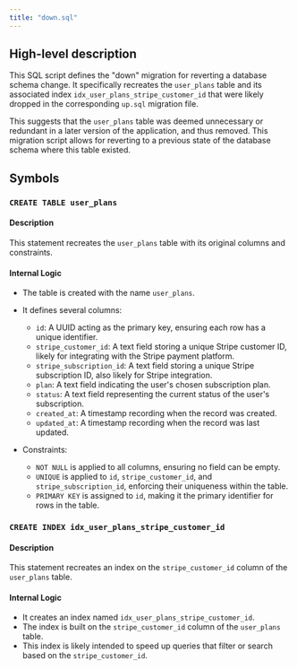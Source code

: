```yaml
---
title: "down.sql"
---
```


## High-level description
This SQL script defines the "down" migration for reverting a database schema change. It specifically recreates the `user_plans` table and its associated index `idx_user_plans_stripe_customer_id` that were likely dropped in the corresponding `up.sql` migration file. 

This suggests that the `user_plans` table was deemed unnecessary or redundant in a later version of the application, and thus removed. This migration script allows for reverting to a previous state of the database schema where this table existed.

## Symbols

### `CREATE TABLE user_plans`
#### Description
This statement recreates the `user_plans` table with its original columns and constraints.

#### Internal Logic
- The table is created with the name `user_plans`.
- It defines several columns:
    - `id`: A UUID acting as the primary key, ensuring each row has a unique identifier.
    - `stripe_customer_id`: A text field storing a unique Stripe customer ID, likely for integrating with the Stripe payment platform.
    - `stripe_subscription_id`: A text field storing a unique Stripe subscription ID, also likely for Stripe integration.
    - `plan`: A text field indicating the user's chosen subscription plan.
    - `status`: A text field representing the current status of the user's subscription.
    - `created_at`: A timestamp recording when the record was created.
    - `updated_at`: A timestamp recording when the record was last updated.

- Constraints:
    - `NOT NULL` is applied to all columns, ensuring no field can be empty.
    - `UNIQUE` is applied to `id`, `stripe_customer_id`, and `stripe_subscription_id`, enforcing their uniqueness within the table.
    - `PRIMARY KEY` is assigned to `id`, making it the primary identifier for rows in the table.

### `CREATE INDEX idx_user_plans_stripe_customer_id`
#### Description
This statement recreates an index on the `stripe_customer_id` column of the `user_plans` table.

#### Internal Logic
- It creates an index named `idx_user_plans_stripe_customer_id`.
- The index is built on the `stripe_customer_id` column of the `user_plans` table.
- This index is likely intended to speed up queries that filter or search based on the `stripe_customer_id`.
